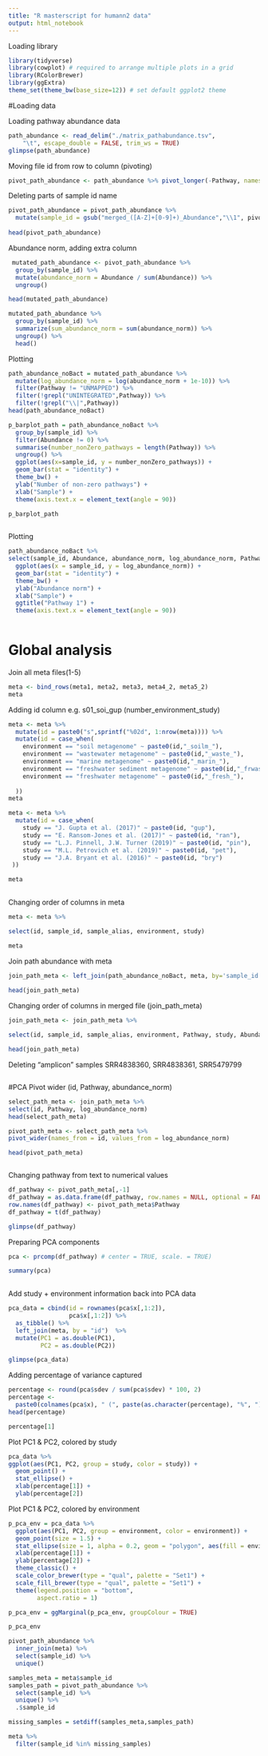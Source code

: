 ---
title: "R masterscript for humann2 data"
output: html_notebook
---

Loading library
```{r}
library(tidyverse)
library(cowplot) # required to arrange multiple plots in a grid
library(RColorBrewer)
library(ggExtra)
theme_set(theme_bw(base_size=12)) # set default ggplot2 theme
```

#Loading data

Loading pathway abundance data
```{r}
path_abundance <- read_delim("./matrix_pathabundance.tsv", 
    "\t", escape_double = FALSE, trim_ws = TRUE)
glimpse(path_abundance)
```




Moving file id from row to column (pivoting)
```{r}
pivot_path_abundance <- path_abundance %>% pivot_longer(-Pathway, names_to = "sample_id", values_to = "Abundance")
```

Deleting parts of sample id name
```{r}
pivot_path_abundance = pivot_path_abundance %>%
  mutate(sample_id = gsub("merged_([A-Z]+[0-9]+)_Abundance","\\1", pivot_path_abundance$sample_id))
  
head(pivot_path_abundance)
```

Abundance norm, adding extra column
```{r}
 mutated_path_abundance <- pivot_path_abundance %>%
  group_by(sample_id) %>%
  mutate(abundance_norm = Abundance / sum(Abundance)) %>%
  ungroup()

head(mutated_path_abundance)

mutated_path_abundance %>%
  group_by(sample_id) %>%
  summarize(sum_abundance_norm = sum(abundance_norm)) %>%
  ungroup() %>%
  head()

```
Plotting
```{r}
path_abundance_noBact = mutated_path_abundance %>% 
  mutate(log_abundance_norm = log(abundance_norm + 1e-10)) %>% 
  filter(Pathway != "UNMAPPED") %>% 
  filter(!grepl("UNINTEGRATED",Pathway)) %>%
  filter(!grepl("\\|",Pathway))
head(path_abundance_noBact)

p_barplot_path = path_abundance_noBact %>% 
  group_by(sample_id) %>% 
  filter(Abundance != 0) %>%
  summarise(number_nonZero_pathways = length(Pathway)) %>% 
  ungroup() %>%
  ggplot(aes(x=sample_id, y = number_nonZero_pathways)) +
  geom_bar(stat = "identity") +
  theme_bw() +
  ylab("Number of non-zero pathways") +
  xlab("Sample") +
  theme(axis.text.x = element_text(angle = 90))

p_barplot_path
  
```
Plotting
```{r}
path_abundance_noBact %>% 
select(sample_id, Abundance, abundance_norm, log_abundance_norm, Pathway, starts_with("1CMET2"))
  ggplot(aes(x = sample_id, y = log_abundance_norm)) +
  geom_bar(stat = "identity") +
  theme_bw() +
  ylab("Abundance norm") +
  xlab("Sample") +
  ggtitle("Pathway 1") +
  theme(axis.text.x = element_text(angle = 90))  
  

```
# Global analysis
Join all meta files(1-5)
```{r}
meta <- bind_rows(meta1, meta2, meta3, meta4_2, meta5_2)
meta

```
Adding id column e.g. s01_soi_gup (number_environment_study)
```{r}
meta <- meta %>% 
  mutate(id = paste0("s",sprintf("%02d", 1:nrow(meta)))) %>% 
  mutate(id = case_when(
    environment == "soil metagenome" ~ paste0(id,"_soilm_"),
    environment == "wastewater metagenome" ~ paste0(id,"_waste_"),
    environment == "marine metagenome" ~ paste0(id,"_marin_"),
    environment == "freshwater sediment metagenome" ~ paste0(id,"_frwas_"),
    environment == "freshwater metagenome" ~ paste0(id,"_fresh_"),
    
  ))
meta

meta <- meta %>% 
  mutate(id = case_when(
    study == "J. Gupta et al. (2017)" ~ paste0(id, "gup"),
    study == "E. Ransom-Jones et al. (2017)" ~ paste0(id, "ran"),
    study == "L.J. Pinnell, J.W. Turner (2019)" ~ paste0(id, "pin"),
    study == "M.L. Petrovich et al. (2019)" ~ paste0(id, "pet"),
    study == "J.A. Bryant et al. (2016)" ~ paste0(id, "bry")
 ))

meta
    
```
Changing order of columns in meta
```{r}
meta <- meta %>% 

select(id, sample_id, sample_alias, environment, study)

meta
```


Join path abundance with meta
```{r}

join_path_meta <- left_join(path_abundance_noBact, meta, by='sample_id') 
              
head(join_path_meta)

```
Changing order of columns in merged file (join_path_meta)
```{r}
join_path_meta <- join_path_meta %>% 

select(id, sample_id, sample_alias, environment, Pathway, study, Abundance, abundance_norm, log_abundance_norm)

head(join_path_meta)
```
Deleting "amplicon" samples SRR4838360, SRR4838361, SRR5479799 

```{r}

```


#PCA
Pivot wider (id, Pathway, abundance_norm)
```{r}
select_path_meta <- join_path_meta %>% 
select(id, Pathway, log_abundance_norm)
head(select_path_meta)

pivot_path_meta <- select_path_meta %>% 
pivot_wider(names_from = id, values_from = log_abundance_norm)

head(pivot_path_meta)



```
Changing pathway from text to numerical values
```{r}

df_pathway <- pivot_path_meta[,-1]
df_pathway = as.data.frame(df_pathway, row.names = NULL, optional = FALSE,)
row.names(df_pathway) <- pivot_path_meta$Pathway
df_pathway = t(df_pathway)

glimpse(df_pathway)
```



Preparing PCA components
```{r}

pca <- prcomp(df_pathway) # center = TRUE, scale. = TRUE)

summary(pca)
  
```

Add study + environment information back into PCA data
```{r}

pca_data = cbind(id = rownames(pca$x[,1:2]),
                 pca$x[,1:2]) %>%
  as_tibble() %>% 
  left_join(meta, by = "id")  %>% 
  mutate(PC1 = as.double(PC1), 
         PC2 = as.double(PC2))

glimpse(pca_data)


```

Adding percentage of variance captured
```{r}
percentage <- round(pca$sdev / sum(pca$sdev) * 100, 2)
percentage <-
  paste0(colnames(pca$x), " (", paste(as.character(percentage), "%", ")"))
head(percentage)

percentage[1]
```

Plot PC1 & PC2, colored by study
```{r}
pca_data %>% 
ggplot(aes(PC1, PC2, group = study, color = study)) +
  geom_point() +
  stat_ellipse() +
  xlab(percentage[1]) +
  ylab(percentage[2])
```
Plot PC1 & PC2, colored by environment
```{r, fig.width= 10, fig.height= 4}
p_pca_env = pca_data %>% 
  ggplot(aes(PC1, PC2, group = environment, color = environment)) +
  geom_point(size = 1.5) +
  stat_ellipse(size = 1, alpha = 0.2, geom = "polygon", aes(fill = environment)) +
  xlab(percentage[1]) +
  ylab(percentage[2]) +
  theme_classic() +
  scale_color_brewer(type = "qual", palette = "Set1") +
  scale_fill_brewer(type = "qual", palette = "Set1") +
  theme(legend.position = "bottom",
        aspect.ratio = 1)

p_pca_env = ggMarginal(p_pca_env, groupColour = TRUE)

p_pca_env

```



```{r}
pivot_path_abundance %>% 
  inner_join(meta) %>% 
  select(sample_id) %>% 
  unique()

samples_meta = meta$sample_id
samples_path = pivot_path_abundance %>% 
  select(sample_id) %>% 
  unique() %>% 
  .$sample_id

missing_samples = setdiff(samples_meta,samples_path)

meta %>% 
  filter(sample_id %in% missing_samples)
```


